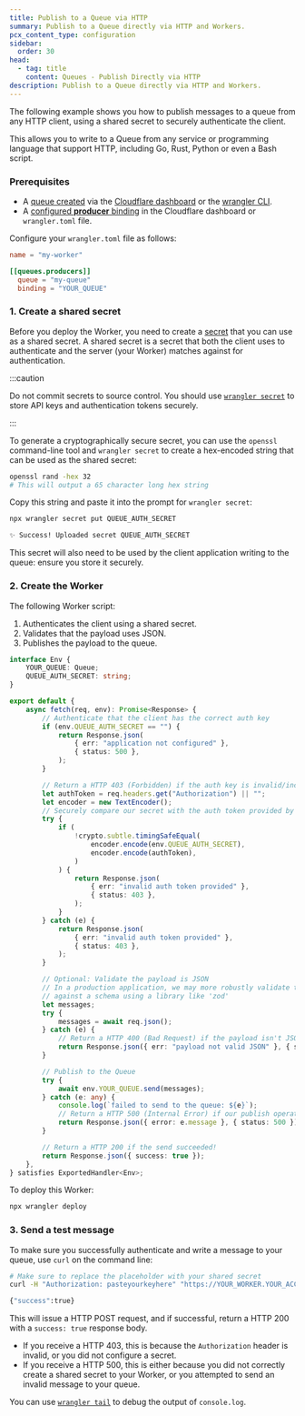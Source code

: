 ```yaml
---
title: Publish to a Queue via HTTP
summary: Publish to a Queue directly via HTTP and Workers.
pcx_content_type: configuration
sidebar:
  order: 30
head:
  - tag: title
    content: Queues - Publish Directly via HTTP
description: Publish to a Queue directly via HTTP and Workers.
---
```


The following example shows you how to publish messages to a queue from any HTTP client, using a shared secret to securely authenticate the client.

This allows you to write to a Queue from any service or programming language that support HTTP, including Go, Rust, Python or even a Bash script.

### Prerequisites

- A [queue created](/queues/get-started/#3-create-a-queue) via the [Cloudflare dashboard](https://dash.cloudflare.com) or the [wrangler CLI](/workers/wrangler/install-and-update/).
- A [configured **producer** binding](/queues/configuration/configure-queues/#producer) in the Cloudflare dashboard or `wrangler.toml` file.

Configure your `wrangler.toml` file as follows:

```toml
name = "my-worker"

[[queues.producers]]
  queue = "my-queue"
  binding = "YOUR_QUEUE"

```

### 1. Create a shared secret

Before you deploy the Worker, you need to create a [secret](/workers/configuration/secrets/) that you can use as a shared secret. A shared secret is a secret that both the client uses to authenticate and the server (your Worker) matches against for authentication.

:::caution

Do not commit secrets to source control. You should use [`wrangler secret`](/workers/configuration/secrets/) to store API keys and authentication tokens securely.

:::

To generate a cryptographically secure secret, you can use the `openssl` command-line tool and `wrangler secret` to create a hex-encoded string that can be used as the shared secret:

```sh
openssl rand -hex 32
# This will output a 65 character long hex string
```

Copy this string and paste it into the prompt for `wrangler secret`:

```sh
npx wrangler secret put QUEUE_AUTH_SECRET
```

```sh output
✨ Success! Uploaded secret QUEUE_AUTH_SECRET
```

This secret will also need to be used by the client application writing to the queue: ensure you store it securely.

### 2. Create the Worker

The following Worker script:

1. Authenticates the client using a shared secret.
2. Validates that the payload uses JSON.
3. Publishes the payload to the queue.

```ts
interface Env {
	YOUR_QUEUE: Queue;
	QUEUE_AUTH_SECRET: string;
}

export default {
	async fetch(req, env): Promise<Response> {
		// Authenticate that the client has the correct auth key
		if (env.QUEUE_AUTH_SECRET == "") {
			return Response.json(
				{ err: "application not configured" },
				{ status: 500 },
			);
		}

		// Return a HTTP 403 (Forbidden) if the auth key is invalid/incorrect/misconfigured
		let authToken = req.headers.get("Authorization") || "";
		let encoder = new TextEncoder();
		// Securely compare our secret with the auth token provided by the client
		try {
			if (
				!crypto.subtle.timingSafeEqual(
					encoder.encode(env.QUEUE_AUTH_SECRET),
					encoder.encode(authToken),
				)
			) {
				return Response.json(
					{ err: "invalid auth token provided" },
					{ status: 403 },
				);
			}
		} catch (e) {
			return Response.json(
				{ err: "invalid auth token provided" },
				{ status: 403 },
			);
		}

		// Optional: Validate the payload is JSON
		// In a production application, we may more robustly validate the payload
		// against a schema using a library like 'zod'
		let messages;
		try {
			messages = await req.json();
		} catch (e) {
			// Return a HTTP 400 (Bad Request) if the payload isn't JSON
			return Response.json({ err: "payload not valid JSON" }, { status: 500 });
		}

		// Publish to the Queue
		try {
			await env.YOUR_QUEUE.send(messages);
		} catch (e: any) {
			console.log(`failed to send to the queue: ${e}`);
			// Return a HTTP 500 (Internal Error) if our publish operation fails
			return Response.json({ error: e.message }, { status: 500 });
		}

		// Return a HTTP 200 if the send succeeded!
		return Response.json({ success: true });
	},
} satisfies ExportedHandler<Env>;
```

To deploy this Worker:

```sh
npx wrangler deploy
```

### 3. Send a test message

To make sure you successfully authenticate and write a message to your queue, use `curl` on the command line:

```sh
# Make sure to replace the placeholder with your shared secret
curl -H "Authorization: pasteyourkeyhere" "https://YOUR_WORKER.YOUR_ACCOUNT.workers.dev" --data '{"messages": [{"msg":"hello world"}]}'
```

```sh output
{"success":true}
```

This will issue a HTTP POST request, and if successful, return a HTTP 200 with a `success: true` response body.

- If you receive a HTTP 403, this is because the `Authorization` header is invalid, or you did not configure a secret.
- If you receive a HTTP 500, this is either because you did not correctly create a shared secret to your Worker, or you attempted to send an invalid message to your queue.

You can use [`wrangler tail`](/workers/observability/logging/real-time-logs/) to debug the output of `console.log`.

